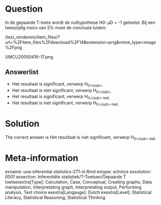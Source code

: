 Question
========

In de gepaarde T-toets wordt de nulhypothese H0: µD = -1 getoetst. Bij een tweezijdig risico van 5% moet de conclusie luiden: 

 /text_renderers/item_files/?url=%2Fitem_files%2Fdownload%2F14&extension=png&mime_type=image%2Fpng 

 UMCU20050416-17.png 

Answerlist
----------
* Het resultaat is significant, verwerp H<sub>0<\/sub>.
* Het resultaat is niet significant, verwerp H<sub>0<\/sub>.
* Het resultaat is significant, verwerp H<sub>0<\/sub> niet.
* Het resultaat is niet significant, verwerp H<sub>0<\/sub> niet.

Solution
========

The correct answer is  Het resultaat is niet significant, verwerp H<sub>0<\/sub> niet. 

Meta-information
================
exname: uva-inferential statistics-271-nl.Rmd 
extype: schoice 
exsolution: 0001 
exsection: Inferentiële statistiek/T-Toetsen/Gepaarde T toetsexextra[Type]: Calculation, Case, Conceptual, Creating graphs, Data manipulation, Interpretating graph, Interpretating output, Performing analysis, Test choice 
exextra[Langauge]: Dutch 
exextra[Level]: Statistical Literacy, Statistical Reasoning, Statistical Thinking 
